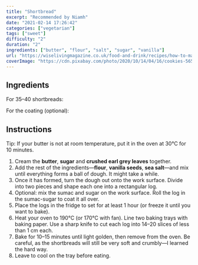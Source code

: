 ---
title: "Shortbread"
excerpt: "Recommended by Niamh"
date: "2021-02-14 17:26:42"
categories: ["vegetarian"]
tags: ["sweet"]
difficulty: "2"
duration: "2"
ingredients: ["butter", "flour", "salt", "sugar", "vanilla"]
url: "https://wiselivingmagazine.co.uk/food-and-drink/recipes/how-to-make-honey-cos-sumac-vanilla-shortbread/"
coverImage: "https://cdn.pixabay.com/photo/2020/10/14/04/16/cookies-5653249_1280.jpg"
---

## Ingredients

For 35–40 shortbreads:

<ul>
  <Ingredient v="240" t="g" i="butter at room temperature" />
  <Ingredient v="120" t="g" i="sugar" />
  <Ingredient v="360" t="g" i="flour" />
  <Ingredient v="1" t="pod" i="vanilla, seeds scraped out" />
  <Ingredient v="0.5" t="tsp" i="flaky sea salt" />
  <Ingredient optional v="2" t="tbsp" i="loose early grey leaves, crushed" />
</ul>

For the coating (optional):

<ul>
  <Ingredient optional v="2" t="tbsp" i="sumac" />
  <Ingredient optional v="2" t="tbsp" i="sugar" />
</ul>

## Instructions

Tip: If your butter is not at room temperature, put it in the oven at 30°C for 10 minutes.

1. Cream the **butter**, **sugar** and **crushed earl grey leaves** together.
2. Add the rest of the ingredients—**flour**, **vanilla seeds**, **sea salt**—and mix until everything forms a ball of dough. It might take a while.
3. Once it has formed, turn the dough out onto the work surface. Divide into two pieces and shape each one into a rectangular log.
4. Optional: mix the sumac and sugar on the work surface. Roll the log in the sumac-sugar to coat it all over.
5. Place the logs in the fridge to set for at least 1 hour (or freeze it until you want to bake).
6. Heat your oven to 190°C (or 170°C with fan). Line two baking trays with baking paper. Use a sharp knife to cut each log into 14–20 slices of less than 1 cm each.
7. Bake for 10–15 minutes until light golden, then remove from the oven. Be careful, as the shortbreads will still be very soft and crumbly—I learned the hard way.
8. Leave to cool on the tray before eating.
